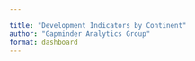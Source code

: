 ```yaml
--- 

title: "Development Indicators by Continent"
author: "Gapminder Analytics Group"
format: dashboard
--- 
```


